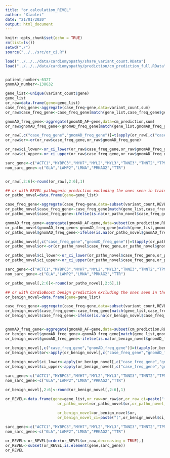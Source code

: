 ```yaml
---
title: "or_calculation_REVEL"
author: "Xiaolei"
date: "21/01/2020"
output: html_document
---
```


```r
knitr::opts_chunk$set(echo = TRUE)
rm(list=ls())
setwd("./")
source("../../src/or_ci.R")

load("../../../data/cardiomyopathy/share_variant_count.RData")
load("../../../data/cardiomyopathy/prediction/cm_prediction_full.RData")


patient_number<-6327
gnomAD_number<-138632
```



```r

gene_list<-unique(variant_count$gene)
gene_list
or_raw=data.frame(gene=gene_list)
case_freq_gene<-aggregate(case_freq~gene,data=variant_count,sum)
or_raw$case_freq_gene<-case_freq_gene[match(gene_list,case_freq_gene$gene),]$case_freq

gnomAD_freq_gene<-aggregate(gnomAD_AF~gene,data=cm_prediction,sum)
or_raw$gnomAD_freq_gene<-gnomAD_freq_gene[match(gene_list,gnomAD_freq_gene$gene),]$gnomAD_AF

or_raw[,c("case_freq_gene","gnomAD_freq_gene")]=t(apply(or_raw[,c("case_freq_gene","gnomAD_freq_gene")],1,function(x){check_input(x[1],x[2])}))
or_raw$or<-or(or_raw$case_freq_gene,or_raw$gnomAD_freq_gene)

or_raw$ci_lower<-or_ci_lower(or_raw$case_freq_gene,or_raw$gnomAD_freq_gene,patient_number,gnomAD_number)
or_raw$ci_upper<-or_ci_upper(or_raw$case_freq_gene,or_raw$gnomAD_freq_gene,patient_number,gnomAD_number)

sarc_gene<-c("ACTC1","MYBPC3","MYH7","MYL2","MYL3","TNNI3","TNNT2","TPM1")
non_sarc_gene<-c("GLA","LAMP2","LMNA","PRKAG2","TTR")


or_raw[,2:6]<-round(or_raw[,2:6],1)

```



```r
## or with REVEL pathogenic prediction excluding the ones seen in training data
or_patho_novel=data.frame(gene=gene_list)

case_freq_gene<-aggregate(case_freq~gene,data=subset(variant_count,REVEL>=0.9 & isTrain==FALSE),sum)
or_patho_novel$case_freq_gene<-case_freq_gene[match(gene_list,case_freq_gene$gene),]$case_freq
or_patho_novel$case_freq_gene<-ifelse(is.na(or_patho_novel$case_freq_gene),0,or_patho_novel$case_freq_gene)

gnomAD_freq_gene<-aggregate(gnomAD_AF~gene,data=subset(cm_prediction,REVEL>=0.9 & isTrain==FALSE),sum)
or_patho_novel$gnomAD_freq_gene<-gnomAD_freq_gene[match(gene_list,gnomAD_freq_gene$gene),]$gnomAD_AF
or_patho_novel$gnomAD_freq_gene<-ifelse(is.na(or_patho_novel$gnomAD_freq_gene),0,or_patho_novel$gnomAD_freq_gene)

or_patho_novel[,c("case_freq_gene","gnomAD_freq_gene")]=t(apply(or_patho_novel[,c("case_freq_gene","gnomAD_freq_gene")],1,function(x){check_input(x[1],x[2],predict = "pathogenic")}))
or_patho_novel$or<-or(or_patho_novel$case_freq_gene,or_patho_novel$gnomAD_freq_gene)

or_patho_novel$ci_lower<-or_ci_lower(or_patho_novel$case_freq_gene,or_patho_novel$gnomAD_freq_gene,patient_number,gnomAD_number)
or_patho_novel$ci_upper<-or_ci_upper(or_patho_novel$case_freq_gene,or_patho_novel$gnomAD_freq_gene,patient_number,gnomAD_number)

sarc_gene<-c("ACTC1","MYBPC3","MYH7","MYL2","MYL3","TNNI3","TNNT2","TPM1")
non_sarc_gene<-c("GLA","LAMP2","LMNA","PRKAG2","TTR")

or_patho_novel[,2:6]<-round(or_patho_novel[,2:6],1)
```



```r
## or with CardioBoost benign prediction excluding the ones seen in the training data
or_benign_novel=data.frame(gene=gene_list)

case_freq_gene<-aggregate(case_freq~gene,data=subset(variant_count,REVEL<=0.1  & isTrain==FALSE),sum)
or_benign_novel$case_freq_gene<-case_freq_gene[match(gene_list,case_freq_gene$gene),]$case_freq
or_benign_novel$case_freq_gene<-ifelse(is.na(or_benign_novel$case_freq_gene),0,or_benign_novel$case_freq_gene)


gnomAD_freq_gene<-aggregate(gnomAD_AF~gene,data=subset(cm_prediction,REVEL<=0.1  & isTrain==FALSE),sum)
or_benign_novel$gnomAD_freq_gene<-gnomAD_freq_gene[match(gene_list,gnomAD_freq_gene$gene),]$gnomAD_AF
or_benign_novel$gnomAD_freq_gene<-ifelse(is.na(or_benign_novel$gnomAD_freq_gene),0,or_benign_novel$gnomAD_freq_gene)

or_benign_novel[,c("case_freq_gene","gnomAD_freq_gene")]=t(apply(or_benign_novel[,c("case_freq_gene","gnomAD_freq_gene")],1,function(x){check_input(x[1],x[2],predict="benign")}))
or_benign_novel$or<-apply(or_benign_novel[,c("case_freq_gene","gnomAD_freq_gene")],1,function(x){or(x[1],x[2],predict="benign")})
  
or_benign_novel$ci_lower<-apply(or_benign_novel[,c("case_freq_gene","gnomAD_freq_gene")],1,function(x){or_ci_lower(x[1],x[2],patient_number,gnomAD_number,predict="benign")})
or_benign_novel$ci_upper<-apply(or_benign_novel[,c("case_freq_gene","gnomAD_freq_gene")],1,function(x){or_ci_upper(x[1],x[2],patient_number,gnomAD_number,predict="benign")})

sarc_gene<-c("ACTC1","MYBPC3","MYH7","MYL2","MYL3","TNNI3","TNNT2","TPM1")
non_sarc_gene<-c("GLA","LAMP2","LMNA","PRKAG2","TTR")

or_benign_novel[,2:6]<-round(or_benign_novel[,2:6],1)
```

```r

or_REVEL<-data.frame(gene=gene_list,or_raw=or_raw$or,or_raw_ci=paste("(",or_raw$ci_lower,or_raw$ci_upper,")"),
                       or_patho_novel=or_patho_novel$or,or_patho_novel_ci=paste("(",or_patho_novel$ci_lower,or_patho_novel$ci_upper,")"),
                       
                       or_benign_novel=or_benign_novel$or,
                       or_benign_novel_ci=paste("(",or_benign_novel$ci_lower,or_benign_novel$ci_upper,")"))

sarc_gene<-c("ACTC1","MYBPC3","MYH7","MYL2","MYL3","TNNI3","TNNT2","TPM1")
non_sarc_gene<-c("GLA","LAMP2","LMNA","PRKAG2","TTR")

or_REVEL<-or_REVEL[order(or_REVEL$or_raw,decreasing = TRUE),]
or_REVEL<-subset(or_REVEL,is.element(gene,sarc_gene))
or_REVEL

```